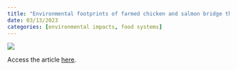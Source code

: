 ```yaml
---
title: "Environmental footprints of farmed chicken and salmon bridge the land and sea"
date: 03/13/2023
categories: [environmental impacts, food systems]
---
```


![](kuempel-et-al.jpg)

Access the article [here](https://www.sciencedirect.com/science/article/pii/S0960982223000714).

